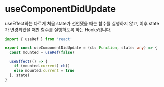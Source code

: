 
<BackTop />

# useComponentDidUpdate

useEffect와는 다르게 처음 state가 선언됐을 때는 함수를 실행하지 않고, 이후 state가 변경되었을 때만 함수를 실행하도록 하는 Hooks입니다.

```ts filename="services/hooks/index.tsx"
import { useRef } from 'react'

export const useComponentDidUpdate = (cb: Function, state: any) => {
  const mounted = useRef(false)

  useEffect(() => {
    if (mounted.current) cb()
    else mounted.current = true
  }, state)
}
```

<Comment />
